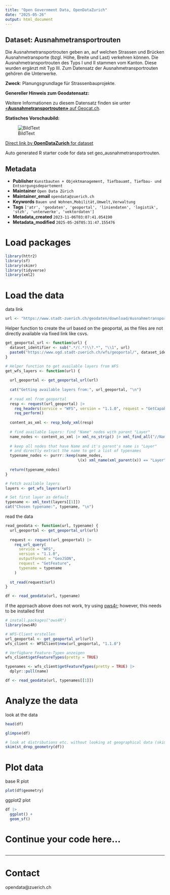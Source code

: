 ```yaml
---
title: "Open Government Data, OpenDataZurich"
date: "2025-05-26"
output: html_document
---
```


## Dataset: Ausnahmetransportrouten

Die Ausnahmetransportrouten geben an, auf welchen Strassen und Brücken Ausnahmetransporte (bzgl. Höhe, Breite und Last) verkehren können. Die Ausnahmetransportrouten des Typs I und II stammen vom Kanton. Diese wurden ergänzt mit Typ III. Zum Datensatz der Ausnahmetransportrouten gehören die Unterwerke.

**Zweck**: Planungsgrundlage für Strassenbauprojekte.

**Genereller Hinweis zum Geodatensatz:**


Weitere Informationen zu diesem Datensatz finden sie unter [«**Ausnahmetransportrouten»** auf Geocat.ch](https://www.geocat.ch/geonetwork/srv/ger/catalog.search#/metadata/0d6f41ac-4929-4da0-9131-f137ae4193b4).				
			   

**Statisches Vorschaubild:**

![BildText](https://www.gis.stadt-zuerich.ch/zueriplan_docs/geocat/0d6f41ac-4929-4da0-9131-f137ae4193b4.png)



[Direct link by **OpenDataZurich** for dataset](https://data.stadt-zuerich.ch/dataset/geo_ausnahmetransportrouten)

Auto generated R starter code for data set geo_ausnahmetransportrouten.

## Metadata

- **Publisher** `Kunstbauten + Objektmanagement, Tiefbauamt, Tiefbau- und Entsorgungsdepartement`
- **Maintainer** `Open Data Zürich`
- **Maintainer_email** `opendata@zuerich.ch`
- **Keywords** `Bauen und Wohnen,Mobilität,Umwelt,Ver­walt­ung`
- **Tags** `['atr', 'geodaten', 'geoportal', 'liniendaten', 'logistik', 'stzh', 'unterwerke', 'vektordaten']`
- **Metadata_created** `2023-11-06T03:07:41.054190`
- **Metadata_modified** `2025-05-26T05:31:47.155476`


# Load packages

```r
library(httr2)
library(sf)
library(skimr)
library(tidyverse)
library(xml2)
```

# Load the data

data link
```r
url <- "https://www.stadt-zuerich.ch/geodaten/download/Ausnahmetransportrouten?format=geojson_link"
```


Helper function to create the url based on the geoportal, as the files are not directly available via fixed link like csvs.
```r
get_geoportal_url <- function(url) {
  dataset_identifier <- sub(".*/(.*)\\?.*", "\\1", url)
  paste0("https://www.ogd.stadt-zuerich.ch/wfs/geoportal/", dataset_identifier)
}
```

```r
# Helper function to get available layers from WFS
get_wfs_layers <- function(url) {
  
  url_geoportal <- get_geoportal_url(url)
  
  cat("Getting available layers from:", url_geoportal, "\n")
  
  # read xml from geoportal
  resp <- request(url_geoportal) |> 
    req_headers(service = "WFS", version = "1.1.0", request = "GetCapabilities") |> 
    req_perform()
  
  content_as_xml <- resp_body_xml(resp)
  
  # find available layers: find "Name" nodes with parent "Layer"
  name_nodes <- content_as_xml |> xml_ns_strip() |> xml_find_all("//Name")
  
  # keep all nodes that have Name and it's parent's name is "Layer"
  # and directly extract the name to get a list of typenames
  typename_nodes <- purrr::keep(name_nodes,
                                \(x) xml_name(xml_parent(x)) == "Layer")
  
  return(typename_nodes)
}

# Fetch available layers
layers <- get_wfs_layers(url)

# Set first layer as default
typename <- xml_text(layers[[1]])
cat("Chosen typename:", typename, "\n")
```

read the data
```r
read_geodata <- function(url, typename) {
  url_geoportal <- get_geoportal_url(url)
  
  request <- request(url_geoportal) |>
    req_url_query(
      service = "WFS",
      version = "1.1.0",
      outputFormat = "GeoJSON",
      request = "GetFeature",
      typename = typename
    )
  
  st_read(request$url)
}

df <- read_geodata(url, typename)
```

if the approach above does not work, try using [ows4r](https://eblondel.github.io/ows4R/); however, this needs to be installed first
```r
# install.packages("ows4R")
library(ows4R)

# WFS-Client erstellen
url_geoportal <- get_geoportal_url(url)
wfs_client <- WFSClient$new(url_geoportal, "1.1.0")

# Verfügbare Feature-Typen anzeigen
wfs_client$getFeatureTypes(pretty = TRUE)

typenames <- wfs_client$getFeatureTypes(pretty = TRUE) |> 
  dplyr::pull(name)

df <- read_geodata(url, typenames[[1]])
```

# Analyze the data

look at the data
```r
head(df)
```

```r
glimpse(df)
```

```r
# look at distributions etc. without looking at geographical data (skim cannot deal with geometries)
skim(st_drop_geometry(df))
```

# Plot data

base R plot
```r
plot(df$geometry)
```

ggplot2 plot
```r
df |>
  ggplot() +
  geom_sf()
```

# Continue your code here...

```r

```

------------------------------------------------------------------------

# Contact

opendata@zuerich.ch
